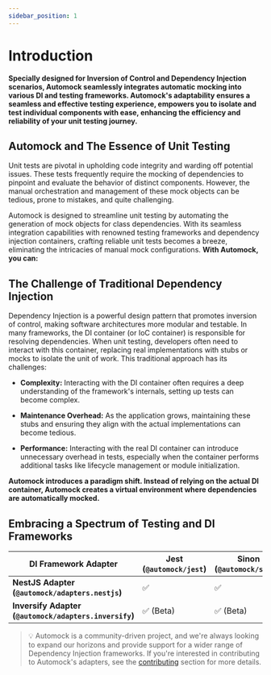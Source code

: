 ```yaml
---
sidebar_position: 1
---
```



# Introduction

**Specially designed for Inversion of Control and Dependency Injection scenarios, Automock seamlessly integrates 
automatic mocking into various DI and testing frameworks. Automock's adaptability ensures a seamless and
effective testing experience, empowers you to isolate and test individual components with ease, enhancing the efficiency
and reliability of your unit testing journey.**

<HomepageFeatures />

## Automock and The Essence of Unit Testing

Unit tests are pivotal in upholding code integrity and warding off potential issues. These tests frequently require the
mocking of dependencies to pinpoint and evaluate the behavior of distinct components. However, the manual orchestration
and management of these mock objects can be tedious, prone to mistakes, and quite challenging.

Automock is designed to streamline unit testing by automating the generation of mock objects for class dependencies.
With its seamless integration capabilities with renowned testing frameworks and dependency injection  containers,
crafting reliable unit tests becomes a breeze, eliminating the intricacies of manual mock configurations. **With
Automock, you can:**

## The Challenge of Traditional Dependency Injection

Dependency Injection  is a powerful design pattern that promotes inversion of control, making software architectures
more modular and testable. In many frameworks, the DI container (or IoC container) is responsible for resolving
dependencies. When unit testing, developers often need to interact with this container, replacing real implementations
with stubs or mocks to isolate the unit of work. This traditional approach has its challenges:

* **Complexity:** Interacting with the DI container often requires a deep understanding of the framework's internals,
  setting up tests can become complex.

* **Maintenance Overhead:** As the application grows, maintaining these stubs and ensuring they align with the actual
  implementations can become tedious.

* **Performance:** Interacting with the real DI container can introduce unnecessary overhead in tests, especially when
  the container performs additional tasks like lifecycle management or module initialization.

**Automock introduces a paradigm shift. Instead of relying on the actual DI container, Automock creates a virtual
environment where dependencies are automatically mocked.**

## Embracing a Spectrum of Testing and DI Frameworks

| **DI Framework Adapter**                               | **Jest (`@automock/jest`)**   | **Sinon (`@automock/sinon`)** |
|--------------------------------------------------------|-------------------------------|-------------------------------|
| **NestJS Adapter (`@automock/adapters.nestjs`)**       | :white_check_mark:            | :white_check_mark:            |
| **Inversify Adapter (`@automock/adapters.inversify`)** | :white_check_mark: (Beta)     | :white_check_mark: (Beta)     |

> :bulb: Automock is a community-driven project, and we're always looking to expand our horizons and provide
> support for a wider range of Dependency Injection frameworks.
> If you're interested in contributing to Automock's
> adapters, see the [contributing](https://automock.dev/docs/adapters/intro#seeking-contributors-for-di-framework-integrations) section for more details.